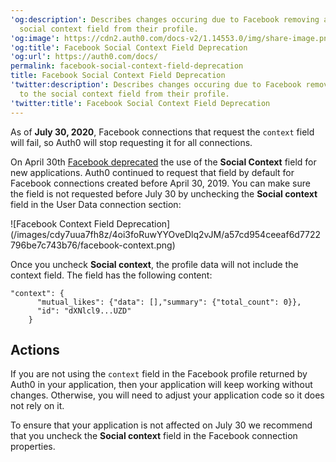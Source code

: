 ---
'og:description': Describes changes occuring due to Facebook removing access to the
  social context field from their profile.
'og:image': https://cdn2.auth0.com/docs-v2/1.14553.0/img/share-image.png
'og:title': Facebook Social Context Field Deprecation
'og:url': https://auth0.com/docs/
permalink: facebook-social-context-field-deprecation
title: Facebook Social Context Field Deprecation
'twitter:description': Describes changes occuring due to Facebook removing access
  to the social context field from their profile.
'twitter:title': Facebook Social Context Field Deprecation
---
As of **July 30, 2020**, Facebook connections that request the `context` field will fail, so Auth0 will stop requesting it for all connections.

On April 30th [Facebook deprecated](https://developers.facebook.com/docs/graph-api/changelog/4-30-2019-endpoint-deprecations) the use of the **Social Context** field for new applications. Auth0 continued to request that field by default for Facebook connections created before April 30, 2019. You can make sure the field is not requested before July 30 by unchecking the **Social context** field in the User Data connection section:

<Frame>![Facebook Context Field Deprecation](/images/cdy7uua7fh8z/4oi3foRuwYYOveDlq2vJM/a57cd954ceeaf6d7722796be7c743b76/facebook-context.png)</Frame>

Once you uncheck **Social context**, the profile data will not include the context field. The field has the following content:

```text lines
"context": {
      "mutual_likes": {"data": [],"summary": {"total_count": 0}},
      "id": "dXNlcl9...UZD"
    }
```






## Actions

If you are not using the `context` field in the Facebook profile returned by Auth0 in your application, then your application will keep working without changes. Otherwise, you will need to adjust your application code so it does not rely on it.

To ensure that your application is not affected on July 30 we recommend that you uncheck the **Social context** field in the Facebook connection properties.